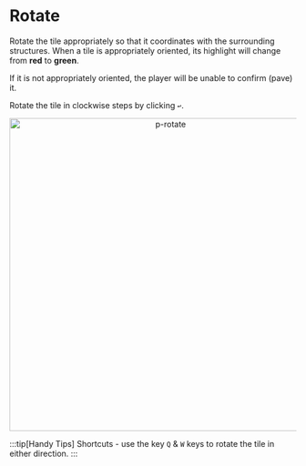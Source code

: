 # Rotate

Rotate the tile appropriately so that it coordinates with the surrounding structures. When a tile is appropriately oriented, its highlight will change from **red** to **green**.

If it is not appropriately oriented, the player will be unable to confirm (pave) it.

Rotate the tile in clockwise steps by clicking `↩️`.

<div align="center">
    <img width="550" src="p-rotate.gif" alt="p-rotate" />
</div>

:::tip[Handy Tips]
Shortcuts - use the key `Q` & `W` keys to rotate the tile in either direction.
:::
